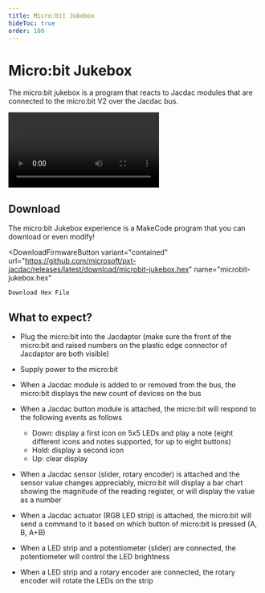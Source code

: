 ```yaml
---
title: Micro:bit Jukebox
hideToc: true
order: 100
---
```



# Micro:bit Jukebox

The micro:bit jukebox is a program that reacts to Jacdac modules that are connected to
the micro:bit V2 over the Jacdac bus.

<Video
    label="Animation of a button connected to the micro:bit V2"
    webm="/videos/microbit-jukebox.webm"
/>

## Download

The micro:bit Jukebox experience is a MakeCode program that you can download or even modify!

<DownloadFirmwareButton
    variant="contained"
    url="https://github.com/microsoft/pxt-jacdac/releases/latest/download/microbit-jukebox.hex"
    name="microbit-jukebox.hex"
>
    Download Hex File
</DownloadFirmwareButton>

## What to expect?

-   Plug the micro:bit into the Jacdaptor (make sure the front of the micro:bit and raised numbers on the plastic edge connector of Jacdaptor are both visible)

-   Supply power to the micro:bit

-   When a Jacdac module is added to or removed from the bus, the micro:bit displays the new count of devices on the bus

-   When a Jacdac button module is attached, the micro:bit will respond to the following events as follows

    -   Down: display a first icon on 5x5 LEDs and play a note (eight different icons and notes supported, for up to eight buttons)
    -   Hold: display a second icon
    -   Up: clear display

-   When a Jacdac sensor (slider, rotary encoder) is attached and the sensor value changes appreciably,
    micro:bit will display a bar chart showing the magnitude of the reading register, or will display the value as a number

-   When a Jacdac actuator (RGB LED strip) is attached, the micro:bit will send a command to it based
    on which button of micro:bit is pressed (A, B, A+B)

-   When a LED strip and a potentiometer (slider) are connected, the potentiometer will control the LED brightness
-   When a LED strip and a rotary encoder are connected, the rotary encoder will rotate the LEDs on the strip
